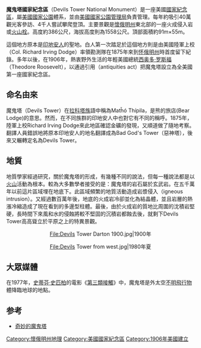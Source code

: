 {{noteTA
|T=zh-hans:魔塔国家保护区;zh-hant:魔鬼塔;
|1=zh-hans:魔塔;zh-hant:魔鬼塔;
|2=zh-hans:国家保护区;zh-hant:國家紀念區;
}}
{{Infobox Protected area 
| name = 魔鬼塔國家紀念區
| alt_name = {{lang|en|Devils Tower National Monument}}
| iucn_category = III
| photo = Devils Tower CROP.jpg
| photo_caption = 2005年拍攝的魔鬼塔
| map = USA
| relief = 1
| map_caption = 魔鬼塔的位置
| location = [[美國|美國]][[懷俄明州|懷俄明州]][[克魯克縣_(懷俄明州)|克魯克縣]]
| nearest_city = [[哈利特_(懷俄明州)|哈利特 (懷俄明州)]]
| coordinates = {{coord|44|35|25|N|104|42|55|W|display = inline}}
| area = {{convert|1346.91|acre|km2|sigfig=3}}
| established = 1906年9月24日
| visitation_num = 395,203人次
| visitation_year = 2011年
| visitation_ref = <ref>{{Cite web |url=http://www.nature.nps.gov/stats/index.cfm |title=NPS 5 Year Annual Recreation Visits Report |accessdate=2012-08-19 |work= |publisher=National Park Service Public Use Statistics Office |date= |archive-date=2012-06-14 |archive-url=https://web.archive.org/web/20120614105013/http://www.nature.nps.gov/stats/index.cfm |dead-url=yes }}</ref>
| governing_body = [[美國國家公園管理局|美國國家公園管理局]]
}}

'''魔鬼塔國家紀念區'''（Devils Tower National Monument）是一座美國[[國家紀念區|國家紀念區]]，屬[[美國國家公園|美國國家公園]]體系，並由[[美國國家公園管理局|美國國家公園管理局]]負責管理。每年約吸引40萬觀光客參訪、4千人嘗試攀爬登頂。主要景觀是[[懷俄明州|懷俄明州]]東北部的一座火成侵入岩或[[火山栓|火山栓]]。高度約386公尺，海拔高度則為1558公尺。頂部面積約91m×55m。

這個地方原本是[[印地安人|印地安人]]的聖地。白人第一次踏足於這個地方則是由美國陸軍上校{{Tsl|en|Richard Irving Dodge|理查德·道奇}}（Col. Richard Irving Dodge）率領勘測隊在1875年來到[[怀俄明州|怀俄明州]]時首度留下紀錄。多年以後，在1906年，熱衷野外生活的年輕美國總統[[西奥多·罗斯福|西奥多·罗斯福]]（Theodore Roosevelt），以通過引用{{Tsl|en|Antiquities Act|古蹟保存法案}}（antiquities act）把魔鬼塔設立為全美國第一座國家紀念區。

==命名由來==
魔鬼塔（Devils Tower）在[[拉科塔族|拉科塔族]]語中稱為Matȟó Thípila，是熊的旅店(Bear Lodge)的意思。然而，在不同族群的印地安人中也對它有不同的稱呼。1875年， 陸軍上校Richard Irving Dodge來此地區確認金礦的發現，又順道做了隨地考察。翻譯人員錯誤地將原本印地安人的地名翻譯成為Bad God's Tower（惡神塔），後來又輾轉定名為Devils Tower。

==地質==
地質學家經過研究，關於魔鬼塔的形成，有幾種不同的說法，但每一種說法都是以[[火山|火山]]活動為根本。較為大多數學者接受的是：魔鬼塔的岩石屬於玄武岩。在五千萬年以前這片區域埋在地底下。此區域頻繁的地質活動造成岩漿侵入（igneous intrusion）。又經過數百萬年後，地底的火成岩冷卻並化為結晶體，並且岩層的熱漲冷縮造成了現在看到的多邊型柱體。最後，由於火成岩的質地比周圍的沈積岩堅硬，長時間下來風和水的侵蝕將較不堅固的沉積岩都蝕去後，就剩下Devils Tower高高聳立於平原之上的特異景觀。

<center>
<gallery>
File:Devils Tower Darton 1900.jpg|1900年

File:Devils Tower from west.jpg|1980年夏
</gallery>
</center>

==大眾媒體==
在1977年，[[史蒂芬·史匹柏|史蒂芬·史匹柏]]的電影《[[第三類接觸_(電影)|第三類接觸]]》中，魔鬼塔是外太空[[不明飛行物|不明飛行物]]體降臨地球的地點。

==参考==
{{reflist}}
*[http://www.voanews.com/chinese/news/special-reports-archived_pages/Cultural_Odyssey_Showreruns/20100413-Wyoming-Devils-Tower-94449569.html 奇妙的魔鬼塔] {{Wayback|url=http://www.voanews.com/chinese/news/special-reports-archived_pages/Cultural_Odyssey_Showreruns/20100413-Wyoming-Devils-Tower-94449569.html |date=20120206035250 }}

{{VOA}}

[[Category:懷俄明州地理|Category:懷俄明州地理]]
[[Category:美國國家紀念區|Category:美國國家紀念區]]
[[Category:1906年美國建立|Category:1906年美國建立]]